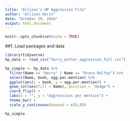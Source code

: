 ```yaml
---
title: "Allison’s HP Aggression File"
author: "Allison Horst"
date: "October 29, 2018"
output: html_document
---
```


```r
knitr::opts_chunk$set(echo = TRUE)
```

##1. Load packages and data
```r

library(tidyverse)
hp_data <- read_csv("harry_potter_aggression_full.csv")

hp_simple <- hp_data %>% 
  filter(Name == "Harry" | Name == "Draco Malfoy") %>% 
  select(Name, book, agg.per.mention) %>% 
  ggplot(aes(x = book, y = agg.per.mention)) +
  geom_col(aes(fill = Name), position = "dodge") +
  coord_flip() +
  labs(x = "", y = "Aggressions per mention") +
  theme_bw() +
  scale_y_continuous(expand = c(0,0))

hp_simple

```

